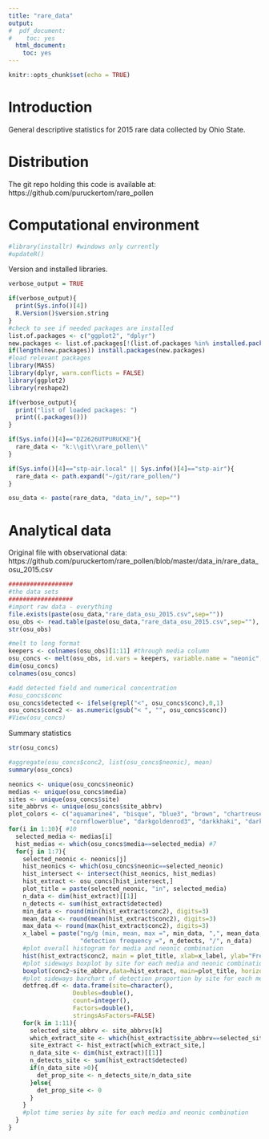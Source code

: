 ```yaml
---
title: "rare_data"
output:
#  pdf_document:
#    toc: yes
  html_document:
    toc: yes
---
```


```r
knitr::opts_chunk$set(echo = TRUE)
```

Introduction
========================================================
General descriptive statistics for 2015 rare data collected by Ohio State.

Distribution
========================================================
The git repo holding this code is available at:
https://github.com/puruckertom/rare_pollen

Computational environment
========================================================

```r
#library(installr) #windows only currently
#updateR()
```
Version and installed libraries.
```r
verbose_output = TRUE

if(verbose_output){
  print(Sys.info()[4])
  R.Version()$version.string
}
#check to see if needed packages are installed
list.of.packages <- c("ggplot2", "dplyr")
new.packages <- list.of.packages[!(list.of.packages %in% installed.packages()[,"Package"])]
if(length(new.packages)) install.packages(new.packages)
#load relevant packages
library(MASS)
library(dplyr, warn.conflicts = FALSE)
library(ggplot2)
library(reshape2)

if(verbose_output){
  print("list of loaded packages: ")
  print((.packages()))
}
```

```r
if(Sys.info()[4]=="DZ2626UTPURUCKE"){
  rare_data <- "k:\\git\\rare_pollen\\"
}

if(Sys.info()[4]=="stp-air.local" || Sys.info()[4]=="stp-air"){
  rare_data <- path.expand("~/git/rare_pollen/")
}

osu_data <- paste(rare_data, "data_in/", sep="")
```

Analytical data
========================================================
Original file with observational data: 
https://github.com/puruckertom/rare_pollen/blob/master/data_in/rare_data_osu_2015.csv

```r
##################
#the data sets
##################
#import raw data - everything
file.exists(paste(osu_data,"rare_data_osu_2015.csv",sep=""))
osu_obs <- read.table(paste(osu_data,"rare_data_osu_2015.csv",sep=""), header = TRUE, sep = ",")
str(osu_obs)

#melt to long format
keepers <- colnames(osu_obs)[1:11] #through media column
osu_concs <- melt(osu_obs, id.vars = keepers, variable.name = "neonic", value.name = "conc")
dim(osu_concs)
colnames(osu_concs)

#add detected field and numerical concentration
#osu_concs$conc
osu_concs$detected <- ifelse(grepl("<", osu_concs$conc),0,1)
osu_concs$conc2 <- as.numeric(gsub("< ", "", osu_concs$conc))
#View(osu_concs)

```

Summary statistics
```r
str(osu_concs)

#aggregate(osu_concs$conc2, list(osu_concs$neonic), mean)
summary(osu_concs)

neonics <- unique(osu_concs$neonic)
medias <- unique(osu_concs$media)
sites <- unique(osu_concs$site)
site_abbrvs <- unique(osu_concs$site_abbrv)
plot_colors <- c("aquamarine4", "bisque", "blue3", "brown", "chartreuse4",
                 "cornflowerblue", "darkgoldenrod3", "darkkhaki", "darkmagenta", "darkorange1")
for(i in 1:10){ #10
  selected_media <- medias[i]
  hist_medias <- which(osu_concs$media==selected_media) #7
  for(j in 1:7){
    selected_neonic <- neonics[j]
    hist_neonics <- which(osu_concs$neonic==selected_neonic)
    hist_intersect <- intersect(hist_neonics, hist_medias)
    hist_extract <- osu_concs[hist_intersect,]
    plot_title = paste(selected_neonic, "in", selected_media)
    n_data <- dim(hist_extract)[[1]]
    n_detects <- sum(hist_extract$detected)
    min_data <- round(min(hist_extract$conc2), digits=3)
    mean_data <- round(mean(hist_extract$conc2), digits=3)
    max_data <- round(max(hist_extract$conc2), digits=3)
    x_label = paste("ng/g (min, mean, max =", min_data, ",", mean_data,",",max_data,")","\n",
                    "detection frequency =", n_detects, "/", n_data)
    #plot overall histogram for media and neonic combination
    hist(hist_extract$conc2, main = plot_title, xlab=x_label, ylab="Frequency", col=plot_colors[i])
    #plot sideways boxplot by site for each media and neonic combination
    boxplot(conc2~site_abbrv,data=hist_extract, main=plot_title, horizontal=TRUE,las=2, col=plot_colors[i])
    #plot sideways barchart of detection proportion by site for each media and neonic combination
    detfreq.df <- data.frame(site=character(),
                  Doubles=double(),
                  count=integer(),
                  Factors=double(),
                  stringsAsFactors=FALSE)
    for(k in 1:11){
      selected_site_abbrv <- site_abbrvs[k]
      which_extract_site <- which(hist_extract$site_abbrv==selected_site_abbrv)
      site_extract <- hist_extract[which_extract_site,]
      n_data_site <- dim(hist_extract)[[1]]
      n_detects_site <- sum(hist_extract$detected)
      if(n_data_site >0){
        det_prop_site <- n_detects_site/n_data_site
      }else{
        det_prop_site <- 0
      }
    }
    #plot time series by site for each media and neonic combination
  }
}

```
